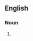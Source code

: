 {{also|Zooplanktons}}

==English==

===Noun===
{{head|en|noun form}}

# {{plural of|en|zooplankton}}